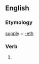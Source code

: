 ==English==

===Etymology===
[[supply]] + [[-eth]]

===Verb===
{{en-verb form}}

# {{en-archaic third-person singular of|supply}}